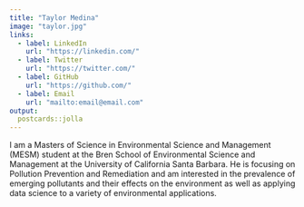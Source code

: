 ```yaml
---
title: "Taylor Medina"
image: "taylor.jpg"
links:
  - label: LinkedIn
    url: "https://linkedin.com/"
  - label: Twitter
    url: "https://twitter.com/"
  - label: GitHub
    url: "https://github.com/"
  - label: Email
    url: "mailto:email@email.com"
output:
  postcards::jolla
---
```

 
I am a Masters of Science in Environmental Science and Management (MESM) student at the Bren School of Environmental Science and Management at the University of California Santa Barbara. He is focusing on Pollution Prevention and Remediation and am interested in the prevalence of emerging pollutants and their effects on the environment as well as applying data science to a variety of environmental applications.
